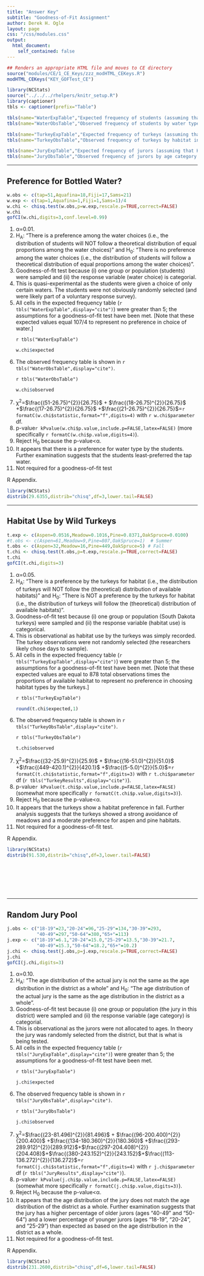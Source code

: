```yaml
---
title: "Answer Key"
subtitle: "Goodness-of-Fit Assignment"
author: Derek H. Ogle
layout: page
css: "/css/modules.css"
output:
  html_document:
    self_contained: false
---
```


```r
## Renders an appropriate HTML file and moves to CE directory
source("modules/CE/1_CE_Keys/zzz_modHTML_CEKeys.R")
modHTML_CEKeys("KEY_GOFTest_CE")
```

```r
library(NCStats)
source("../../../rhelpers/knitr_setup.R")
library(captioner)
tbls <- captioner(prefix="Table")

tbls(name="WaterExpTable","Expected frequency of students (assuming that Ho is true) by water type choice.")
tbls(name="WaterObsTable","Observed frequency of students by water type choice.")

tbls(name="TurkeyExpTable","Expected frequency of turkeys (assuming that Ho is true) by habitat in the fall.")
tbls(name="TurkeyObsTable","Observed frequency of turkeys by habitat in the fall.")

tbls(name="JuryExpTable","Expected frequency of jurors (assuming that Ho is true) by age category.")
tbls(name="JuryObsTable","Observed frequency of jurors by age category.")
```

----

## Preference for Bottled Water?

```r
w.obs <- c(tap=51,Aquafina=18,Fiji=17,Sams=21)
w.exp <- c(tap=1,Aquafina=1,Fiji=1,Sams=1)/4
w.chi <- chisq.test(w.obs,p=w.exp,rescale.p=TRUE,correct=FALSE)
w.chi
gofCI(w.chi,digits=3,conf.level=0.99)
```

<ol>
<li>&alpha;=0.01.</li>
<li>H<sub>A</sub>: "There is a preference among the water choices (i.e., the distribution of students will NOT follow a theoretical distribution of equal proportions among the water choices)" and H<sub>0</sub>: "There is no preference among the water choices (i.e., the distribution of students will follow a theoretical distribution of equal proportions among the water choices)".</li>
<li>Goodness-of-fit test because (i) one group or population (students) were sampled and (ii) the response variable (water choice) is categorial.</li>
<li>This is quasi-experimental as the students were given a choice of only certain waters. The students were not obviously randomly selected (and were likely part of a voluntary response survey).</li>
<li>All cells in the expected frequency table (`r tbls("WaterExpTable",display="cite")`) were greater than 5; the assumptions for a goodness-of-fit test have been met. [Note that these expected values equal 107/4 to represent no preference in choice of water.]</li>

`r tbls("WaterExpTable")`

```r
w.chi$expected
```

<li>The observed frequency table is shown in `r tbls("WaterObsTable",display="cite")`.</li>

`r tbls("WaterObsTable")`

```r
w.chi$observed
```

<li>&chi;<sup>2</sup>=$\frac{(51-26.75)^{2}}{26.75}$ + $\frac{(18-26.75)^{2}}{26.75}$ +$\frac{(17-26.75)^{2}}{26.75}$ +$\frac{(21-26.75)^{2}}{26.75}$=`r formatC(w.chi$statistic,format="f",digits=4)` with `r w.chi$parameter` df.</li>
<li>p-value`r kPvalue(w.chi$p.value,include.p=FALSE,latex=FALSE)` (more specifically `r formatC(w.chi$p.value,digits=4)`).</li>
<li>Reject H<sub>0</sub> because the p-value&lt;&alpha;.</li>
<li>It appears that there is a preference for water type by the students. Further examination suggests that the students least-preferred the tap water.</li>
<li>Not required for a goodness-of-fit test</li>
</ol>

R Appendix.
```r
library(NCStats)
distrib(29.6355,distrib="chisq",df=3,lower.tail=FALSE)
```

----

## Habitat Use by Wild Turkeys

```r
t.exp <- c(Aspen=0.0516,Meadow=0.1016,Pine=0.8371,OakSpruce=0.0100)
#t.obs <- c(Aspen=61,Meadow=9,Pine=807,OakSpruce=1)  # Summer
t.obs <- c(Aspen=32,Meadow=16,Pine=449,OakSpruce=5) # Fall
t.chi <- chisq.test(t.obs,p=t.exp,rescale.p=TRUE,correct=FALSE)
t.chi
gofCI(t.chi,digits=3)
```

<ol>
<li>&alpha;=0.05.</li>
<li>H<sub>A</sub>: "There is a preference by the turkeys for habitat (i.e., the distribution of turkeys will NOT follow the (theoretical) distribution of available habitats)" and H<sub>0</sub>: "There is NOT a preference by the turkeys for habitat (i.e., the distribution of turkeys will follow the (theoretical) distribution of available habitats)".</li>
<li>Goodness-of-fit test because (i) one group or population (South Dakota turkeys) were sampled and (ii) the response variable (habitat use) is categorical.</li>
<li>This is observational as habitat use by the turkeys was simply recorded. The turkey observations were not randomly selected (the researchers likely chose days to sample).</li>
<li>All cells in the expected frequency table (`r tbls("TurkeyExpTable",display="cite")`) were greater than 5; the assumptions for a goodness-of-fit test have been met. [Note that these expected values are equal to 878 total observations times the proportions of available habitat to represent no preference in choosing habitat types by the turkeys.]</li>

`r tbls("TurkeyExpTable")`

```r
round(t.chi$expected,1)
```

<li>The observed frequency table is shown in `r tbls("TurkeyObsTable",display="cite")`.</li>

`r tbls("TurkeyObsTable")`

```r
t.chi$observed
```

<!---- this was for spring
<li>&chi;<sup>2</sup>=$\frac{(61-45.3)^{2}}{45.3}$ + $\frac{(9-89.2)^{2}}{89.2}$ +$\frac{(807-734.8)^{2}}{734.8}$ +$\frac{(1-8.8)^{2}}{8.8}$=`r formatC(t.chi$statistic,format="f",digits=3)` with `r t.chi$parameter` df (`r tbls("TurkeyResults",display="cite")`).</li>
---->

<li>&chi;<sup>2</sup>=$\frac{(32-25.9)^{2}}{25.9}$ + $\frac{(16-51.0)^{2}}{51.0}$ +$\frac{(449-420.1)^{2}}{420.1}$ +$\frac{(5-5.0)^{2}}{5.0}$=`r formatC(t.chi$statistic,format="f",digits=3)` with `r t.chi$parameter` df (`r tbls("TurkeyResults",display="cite")`).</li>
<li>p-value`r kPvalue(t.chi$p.value,include.p=FALSE,latex=FALSE)` (somewhat more specifically `r formatC(t.chi$p.value,digits=3)`).</li>
<li>Reject H<sub>0</sub> because the p-value&lt;&alpha;.</li>

<!---- this was for spring
<li>It appears that the turkeys show a habitat preference in spring. Further analysis suggests that the turkeys showed a strong avoidance of meadows, a moderate avoidance of Oak/Spruce habitats, and a moderate preference for aspen and pine habitats.</li>
---->

<li>It appears that the turkeys show a habitat preference in fall. Further analysis suggests that the turkeys showed a strong avoidance of meadows and a moderate preference for aspen and pine habitats.</li>
<li>Not required for a goodness-of-fit test.</li>
</ol>

R Appendix.
```r
library(NCStats)
distrib(91.530,distrib="chisq",df=3,lower.tail=FALSE)
```

<br>

<br>

<br>

----

## Random Jury Pool

```r
j.obs <- c("18-19"=23,"20-24"=96,"25-29"=134,"30-39"=293,
           "40-49"=297,"50-64"=380,"65+"=113)
j.exp <- c("18-19"=6.1,"20-24"=15.0,"25-29"=13.5,"30-39"=21.7,
           "40-49"=15.3,"50-64"=18.2,"65+"=10.2)
j.chi <- chisq.test(j.obs,p=j.exp,rescale.p=TRUE,correct=FALSE)
j.chi
gofCI(j.chi,digits=3)
```

<ol>
<li>&alpha;=0.10.</li>
<li>H<sub>A</sub>: "The age distribution of the actual jury is not the same as the age distribution in the district as a whole" and H<sub>0</sub>: "The age distribution of the actual jury is the same as the age distribution in the district as a whole".</li>
<li>Goodness-of-fit test because (i) one group or population (the jury in this district) were sampled and (ii) the response variable (age category) is categorial.</li>
<li>This is observational as the jurors were not allocated to ages. In theory the jury was randomly selected from the district, but that is what is being tested.</li>
<li>All cells in the expected frequency table (`r tbls("JuryExpTable",display="cite")`) were greater than 5; the assumptions for a goodness-of-fit test have been met.</li>

`r tbls("JuryExpTable")`

```r
j.chi$expected
```

<li>The observed frequency table is shown in `r tbls("JuryObsTable",display="cite")`.</li>

`r tbls("JuryObsTable")`

```r
j.chi$observed
```

<li>&chi;<sup>2</sup>=$\frac{(23-81.496)^{2}}{81.496}$ + $\frac{(96-200.400)^{2}}{200.400}$ +$\frac{(134-180.360)^{2}}{180.360}$ +$\frac{(293-289.912)^{2}}{289.912}$+$\frac{(297-204.408)^{2}}{204.408}$+$\frac{(380-243.152)^{2}}{243.152}$+$\frac{(113-136.272)^{2}}{136.272}$=`r formatC(j.chi$statistic,format="f",digits=4)` with `r j.chi$parameter` df (`r tbls("JuryResults",display="cite")`).</li>
<li>p-value`r kPvalue(j.chi$p.value,include.p=FALSE,latex=FALSE)` (somewhat more specifically `r formatC(j.chi$p.value,digits=3)`).</li>
<li>Reject H<sub>0</sub> because the p-value&lt;&alpha;.</li>
<li>It appears that the age distribution of the jury does not match the age distribution of the district as a whole. Further examination suggests that the jury has a higher percentage of older jurors (ages "40-49" and "50-64") and a lower percentage of younger jurors (ages "18-19", "20-24", and "25-29") than expected as based on the age distribution in the district as a whole.</li>
<li>Not required for a goodness-of-fit test.</li>
</ol>

R Appendix.
```r
library(NCStats)
distrib(231.2600,distrib="chisq",df=6,lower.tail=FALSE)
```
